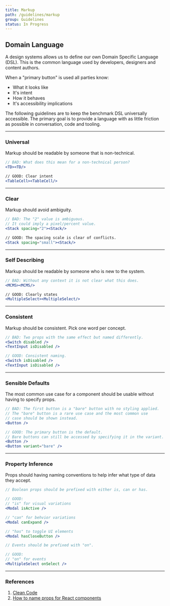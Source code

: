 ```yaml
---
title: Markup
path: /guidelines/markup
group: Guidelines
status: In Progress
---
```


## Domain Language

A design systems allows us to define our own Domain Specific Language (DSL). This is the common language used by developers, designers and content authors.

When a "primary button" is used all parties know:

- What it looks like
- It's intent
- How it behaves
- It's accessibility implications

The following guidelines are to keep the benchmark DSL universally accessible. The primary goal is to provide a language with as little friction as possible in conversation, code and tooling.

---

### Universal

Markup should be readable by someone that is non-technical.

```jsx
// BAD: What does this mean for a non-technical person?
<TD><TD/>

// GOOD: Clear intent
<TableCell><TableCell/>
```

---

### Clear

Markup should avoid ambiguity.

```jsx
// BAD: The "2" value is ambiguous.
// It could imply a pixel/percent value.
<Stack spacing="2"><Stack/>

// GOOD: The spacing scale is clear of conflicts.
<Stack spacing="small"><Stack/>
```

---

### Self Describing

Markup should be readable by someone who is new to the system.

```jsx
// BAD: Without any context it is not clear what this does.
<MCMS><MCMS/>

// GOOD: Clearly states
<MultipleSelect><MultipleSelect/>
```

---

### Consistent

Markup should be consistent. Pick one word per concept.

```jsx
// BAD: Two props with the same effect but named differently.
<Switch disabled />
<TextInput isDisabled />

// GOOD: Consistent naming.
<Switch isDisabled />
<TextInput isDisabled />
```

---

### Sensible Defaults

The most common use case for a component should be usable without having to specify props.

```jsx
// BAD: The first button is a "bare" button with no styling applied.
// The "bare" button is a rare use case and the most common use
// case should be shown instead.
<Button />

// GOOD: The primary button is the default.
// Bare buttons can still be accessed by specifying it in the variant.
<Button />
<Button variant="bare" />
```

---

### Property Inference

Props should having naming conventions to help infer what type of data they accept.

```jsx
// Boolean props should be prefixed with either is, can or has.

// GOOD:
// "is" for visual variations
<Modal isActive />

// "can" for behvior variations
<Modal canExpand />

// "has" to toggle UI elements
<Modal hasCloseButton />
```

```jsx
// Events should be prefixed with "on".

// GOOD:
// "on" for events
<MultipleSelect onSelect />
```

---

### References

1. [Clean Code](https://www.goodreads.com/book/show/3735293-clean-code)
2. [How to name props for React components](https://dlinau.wordpress.com/2016/02/22/how-to-name-props-for-react-components/)
